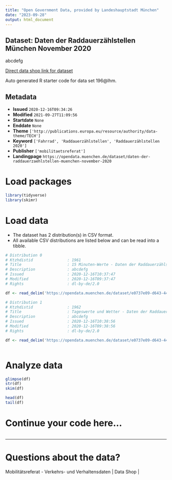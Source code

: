 ```yaml
---
title: "Open Government Data, provided by Landeshauptstadt München"
date: "2023-09-28"
output: html_document
---
```


## Dataset: Daten der Raddauerzählstellen München November 2020

abcdefg

[Direct data shop link for dataset](https://opendata.muenchen.de/dataset/daten-der-raddauerzaehlstellen-muenchen-november-2020)

Auto generated R starter code for data set 196@lhm.

## Metadata

- **Issued** `2020-12-16T09:34:26`
- **Modified** `2021-09-27T11:09:56`
- **Startdate** `None`
- **Enddate** `None`
- **Theme** `['http://publications.europa.eu/resource/authority/data-theme/TECH']`
- **Keyword** `['Fahrrad', 'Raddauerzählstellen', 'Raddauerzählstellen 2020']`
- **Publisher** `['mobilitaetsreferat']`
- **Landingpage** `https://opendata.muenchen.de/dataset/daten-der-raddauerzaehlstellen-muenchen-november-2020`


# Load packages

```r

library(tidyverse)
library(skimr)

```

# Load data

-   The dataset has 2 distribution(s) in CSV format.
-   All available CSV distributions are listed below and can be read into a tibble.

```r

# Distribution 0
# Ktzhdistid               : 1961
# Title                    : 15 Minuten-Werte - Daten der Raddauerzählstellen München November 2020
# Description              : abcdefg
# Issued                   : 2020-12-16T10:37:47
# Modified                 : 2020-12-16T09:37:47
# Rights                   : dl-by-de/2.0

df <- read_delim('https://opendata.muenchen.de/dataset/e0737e09-d643-4486-842b-f43fdc010e3b/resource/6276e87c-a5fa-4ba8-888a-06ae7b2f08af/download/rad20201115min.csv')

# Distribution 1
# Ktzhdistid               : 1962
# Title                    : Tageswerte und Wetter - Daten der Raddauerzählstellen München November 2020
# Description              : abcdefg
# Issued                   : 2020-12-16T10:38:56
# Modified                 : 2020-12-16T09:38:56
# Rights                   : dl-by-de/2.0

df <- read_delim('https://opendata.muenchen.de/dataset/e0737e09-d643-4486-842b-f43fdc010e3b/resource/23b5bc71-8070-42f7-93c8-aa3e2d2a9cce/download/rad202011tage.csv')



```

# Analyze data

```r

glimpse(df)
str(df)
skim(df)

head(df)
tail(df)

```

# Continue your code here...

```r

```

------------------------------------------------------------------------

# Questions about the data?

Mobilitätsreferat - Verkehrs- und Verhaltensdaten | Data Shop | 
